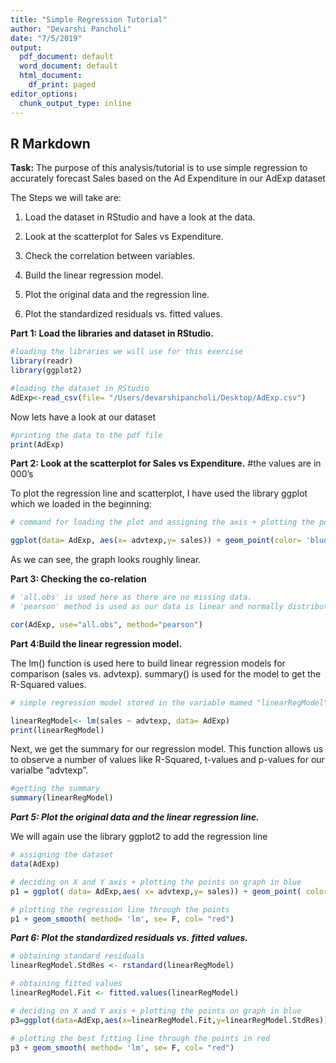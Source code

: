 ```yaml
---
title: "Simple Regression Tutorial"
author: "Devarshi Pancholi"
date: "7/5/2019"
output:
  pdf_document: default
  word_document: default
  html_document:
    df_print: paged
editor_options:
  chunk_output_type: inline
---
```


## R Markdown

**Task:** The purpose of this analysis/tutorial is to use simple regression to accurately forecast Sales based on the Ad Expenditure in our AdExp dataset

The Steps we will take are:

1) Load the dataset in RStudio and have a look at the data.

2) Look at the scatterplot for Sales vs Expenditure.

3) Check the correlation between variables.

4) Build the linear regression model.

5) Plot the original data and the regression line.

6) Plot the standardized residuals vs. fitted values.

**Part 1: Load the libraries and dataset in RStudio.**

```r
#loading the libraries we will use for this exercise
library(readr)
library(ggplot2)

#loading the dataset in RStudio
AdExp<-read_csv(file= "/Users/devarshipancholi/Desktop/AdExp.csv")
```

Now lets have a look at our dataset

```r

#printing the data to the pdf file
print(AdExp)

```

**Part 2: Look at the scatterplot for Sales vs Expenditure.**
#the values are in 000's

To plot the regression line  and scatterplot, I have used the library ggplot which we loaded in the beginning:

```r

# command for loading the plot and assigning the axis + plotting the points on graph in blue

ggplot(data= AdExp, aes(x= advtexp,y= sales)) + geom_point(color= 'blue')

```
As we can see, the graph looks roughly linear.

**Part 3: Checking the co-relation **

```r

# 'all.obs' is used here as there are no missing data.
# 'pearson' method is used as our data is linear and normally distributed

cor(AdExp, use="all.obs", method="pearson") 

```

**Part 4:Build the linear regression model.**

The lm() function is used here to build linear regression models for comparison (sales vs. advtexp). summary() is used for the model to get the R-Squared values.

```r

# simple regression model stored in the variable mamed "linearRegModel"

linearRegModel<- lm(sales ~ advtexp, data= AdExp)
print(linearRegModel)

```
Next, we get the summary for our regression model. This function allows us to observe a number of values like R-Squared, t-values and p-values for our varialbe "advtexp".

```r

#getting the summary
summary(linearRegModel)

```

***Part 5: Plot the original data and the linear regression line.***

We will again use the library ggplot2 to add the regression line
```r

# assigning the dataset
data(AdExp)

# deciding on X and Y axis + plotting the points on graph in blue
p1 = ggplot( data= AdExp,aes( x= advtexp,y= sales)) + geom_point( color= 'blue')

# plotting the regression line through the points
p1 + geom_smooth( method= 'lm', se= F, col= "red")


```

***Part 6: Plot the standardized residuals vs. fitted values.***

```r

# obtaining standard residuals
linearRegModel.StdRes <- rstandard(linearRegModel)

# obtaining fitted values
linearRegModel.Fit <- fitted.values(linearRegModel)

# deciding on X and Y axis + plotting the points on graph in blue
p3=ggplot(data=AdExp,aes(x=linearRegModel.Fit,y=linearRegModel.StdRes))+geom_point(color='blue')

# plotting the best fitting line through the points in red 
p3 + geom_smooth( method= 'lm', se= F, col= "red")

```